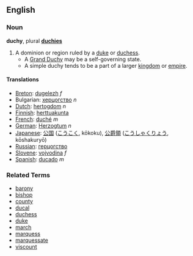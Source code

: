 ==English==
===Noun===
'''duchy''', plural '''[[duchies]]'''

#A dominion or region ruled by a [[duke]] or [[duchess]].
#*A [[Grand Duchy]] may be a self-governing state.
#*A simple duchy tends to be a part of a larger [[kingdom]] or [[empire]].

====Translations====
*[[Breton]]: [[dugelezh]] ''f''
*Bulgarian: [[херцогство]] ''n''
*[[Dutch]]: [[hertogdom]] ''n''
*[[Finnish]]: [[herttuakunta]]
*[[French]]: [[duché]] ''m''
*[[German]]: [[Herzogtum]] ''n''
*[[Japanese]]: [[公国]] ([[こうこく]], kōkoku), [[公爵領]] ([[こうしゃくりょう]], kōshakuryō)
*[[Russian]]: [[герцогство]]
*[[Slovene]]: [[vojvodina]] ''f''
*[[Spanish]]: [[ducado]] ''m''

===Related Terms===
*[[barony]]
*[[bishop]]
*[[county]]
*[[ducal]]
*[[duchess]]
*[[duke]]
*[[march]]
*[[marquess]]
*[[marquessate]]
*[[viscount]]